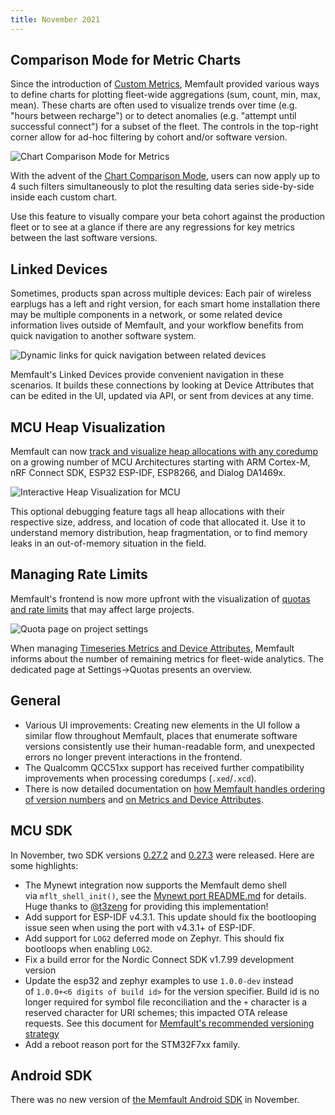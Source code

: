```yaml
---
title: November 2021
---
```


## Comparison Mode for Metric Charts

Since the introduction of [Custom Metrics](/docs/platform/metrics), Memfault
provided various ways to define charts for plotting fleet-wide aggregations
(sum, count, min, max, mean). These charts are often used to visualize trends
over time (e.g. "hours between recharge") or to detect anomalies (e.g. "attempt
until successful connect") for a subset of the fleet. The controls in the
top-right corner allow for ad-hoc filtering by cohort and/or software version.

![Chart Comparison Mode for Metrics](/img/blog/2021-11-30-fleet-wide-metrics-compare.png)

With the advent of the
[Chart Comparison Mode](/docs/platform/charts#comparison-mode), users can now
apply up to 4 such filters simultaneously to plot the resulting data series
side-by-side inside each custom chart.

Use this feature to visually compare your beta cohort against the production
fleet or to see at a glance if there are any regressions for key metrics between
the last software versions.

## Linked Devices

Sometimes, products span across multiple devices: Each pair of wireless earplugs
has a left and right version, for each smart home installation there may be
multiple components in a network, or some related device information lives
outside of Memfault, and your workflow benefits from quick navigation to another
software system.

![Dynamic links for quick navigation between related devices](/img/blog/2021-11-30-linked-devices-hover.gif)

Memfault's Linked Devices provide convenient navigation in these scenarios. It
builds these connections by looking at Device Attributes that can be edited in
the UI, updated via API, or sent from devices at any time.

## MCU Heap Visualization

Memfault can now
[track and visualize heap allocations with any coredump](/docs/mcu/heap-stats)
on a growing number of MCU Architectures starting with ARM Cortex-M, nRF Connect
SDK, ESP32 ESP-IDF, ESP8266, and Dialog DA1469x.

![Interactive Heap Visualization for MCU](/img/blog/2021-11-30-mcu-heap-visualization.gif)

This optional debugging feature tags all heap allocations with their respective
size, address, and location of code that allocated it. Use it to understand
memory distribution, heap fragmentation, or to find memory leaks in an
out-of-memory situation in the field.

## Managing Rate Limits

Memfault's frontend is now more upfront with the visualization of
[quotas and rate limits](/docs/platform/rate-limiting) that may affect large
projects.

![Quota page on project settings](/img/blog/2021-11-30-settings-quota-page.png)

When managing
[Timeseries Metrics and Device Attributes](/docs/platform/metrics), Memfault
informs about the number of remaining metrics for fleet-wide analytics. The
dedicated page at Settings→Quotas presents an overview.

## General

- Various UI improvements: Creating new elements in the UI follow a similar flow
  throughout Memfault, places that enumerate software versions consistently use
  their human-readable form, and unexpected errors no longer prevent
  interactions in the frontend.
- The Qualcomm QCC51xx support has received further compatibility improvements
  when processing coredumps (`.xed`/`.xcd`).
- There is now detailed documentation on
  [how Memfault handles ordering of version numbers](/docs/platform/software-version-hardware-version#ordering)
  and [on Metrics and Device Attributes](/docs/platform/metrics).

## MCU SDK

In November, two SDK versions
[0.27.2](https://github.com/memfault/memfault-firmware-sdk/blob/master/CHANGES.md#changes-between-memfault-sdk-0272-and-sdk-0271---nov-5-2021)
and
[0.27.3](https://github.com/memfault/memfault-firmware-sdk/blob/master/CHANGES.md#changes-between-memfault-sdk-0273-and-sdk-0272---nov-22-2021)
were released. Here are some highlights:

- The Mynewt integration now supports the Memfault demo shell
  via `mflt_shell_init()`, see
  the [Mynewt port README.md](https://github.com/memfault/memfault-firmware-sdk/blob/master/ports/mynewt/README.md) for
  details. Huge thanks to [@t3zeng](https://github.com/t3zeng) for providing
  this implementation!
- Add support for ESP-IDF v4.3.1. This update should fix the bootlooping issue
  seen when using the port with v4.3.1+ of ESP-IDF.
- Add support for `LOG2` deferred mode on Zephyr. This should fix bootloops when
  enabling `LOG2`.
- Fix a build error for the Nordic Connect SDK v1.7.99 development version
- Update the esp32 and zephyr examples to use `1.0.0-dev` instead
  of `1.0.0+<6 digits of build id>` for the version specifier. Build id is no
  longer required for symbol file reconciliation and the `+` character is a
  reserved character for URI schemes; this impacted OTA release requests. See
  this document
  for [Memfault's recommended versioning strategy](/docs/platform/software-version-hardware-version/#software-version)
- Add a reboot reason port for the STM32F7xx family.

## Android SDK

There was no new version of
[the Memfault Android SDK](https://github.com/memfault/bort) in November.
